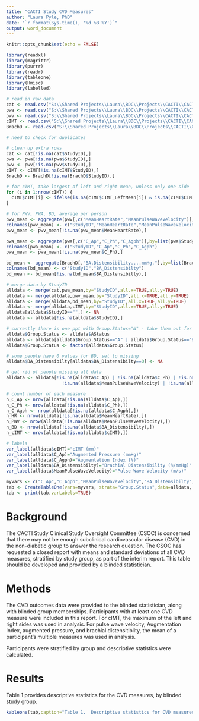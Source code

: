 ```yaml
---
title: "CACTI Study CVD Measures"
author: "Laura Pyle, PhD"
date: "`r format(Sys.time(), '%d %B %Y')`"
output: word_document
---
```


```r
knitr::opts_chunk$set(echo = FALSE)

library(readxl)
library(magrittr)
library(purrr)
library(readr)
library(tableone)
library(Hmisc)
library(labelled)

# read in raw data
cat <- read.csv("S:\\Shared Projects\\Laura\\BDC\\Projects\\CACTI\\CACTI oral microbiome\\Blinded CSOC report #2\\Data\\Blinded category.csv")
pwa <- read.csv("S:\\Shared Projects\\Laura\\BDC\\Projects\\CACTI\\CACTI oral microbiome\\Blinded CSOC report #2\\Data\\PWA.csv")
pwv <- read.csv("S:\\Shared Projects\\Laura\\BDC\\Projects\\CACTI\\CACTI oral microbiome\\Blinded CSOC report #2\\Data\\PWV.csv")
cIMT <- read.csv("S:\\Shared Projects\\Laura\\BDC\\Projects\\CACTI\\CACTI oral microbiome\\Blinded CSOC report #2\\Data\\cIMT.csv")
BrachD <- read.csv("S:\\Shared Projects\\Laura\\BDC\\Projects\\CACTI\\CACTI oral microbiome\\Blinded CSOC report #2\\Data\\BrachD.csv")

# need to check for duplicates

# clean up extra rows
cat <- cat[!is.na(cat$StudyID),] 
pwa <- pwa[!is.na(pwa$StudyID),]
pwv <- pwv[!is.na(pwv$StudyID),]
cIMT <- cIMT[!is.na(cIMT$StudyID),]
BrachD <- BrachD[!is.na(BrachD$StudyID),]

# for cIMT, take largest of left and right mean, unless only one side
for (i in 1:nrow(cIMT)) {
  cIMT$cIMT[i] <- ifelse(is.na(cIMT$CIMT_LeftMean[i]) & is.na(cIMT$CIMT_RightMean[i]),NA,max(cIMT$CIMT_LeftMean[i],cIMT$CIMT_RightMean[i],na.rm = TRUE))
}

# for PWV, PWA, BD, average per person
pwv_mean <- aggregate(pwv[,c("MeanHeartRate","MeanPulseWaveVelocity")],by=list(pwv$StudyID),mean,na.rm=TRUE)
colnames(pwv_mean) <- c("StudyID","MeanHeartRate","MeanPulseWaveVelocity")
pwv_mean <- pwv_mean[!is.na(pwv_mean$MeanHeartRate),]

pwa_mean <- aggregate(pwa[,c("C_Ap","C_Ph","C_Agph")],by=list(pwa$StudyID),mean,na.rm=TRUE)
colnames(pwa_mean) <- c("StudyID","C_Ap","C_Ph","C_Agph")
pwa_mean <- pwa_mean[!is.na(pwa_mean$C_Ph),]

bd_mean <- aggregate(BrachD[,"BA.Distensibility....mmHg."],by=list(BrachD$StudyID),mean,na.rm=TRUE)
colnames(bd_mean) <- c("StudyID","BA_Distensibilty")
bd_mean <- bd_mean[!is.na(bd_mean$BA_Distensibilty),]

# merge data by StudyID
alldata <- merge(cat,pwa_mean,by="StudyID",all.x=TRUE,all.y=TRUE)
alldata <- merge(alldata,pwv_mean,by="StudyID",all.x=TRUE,all.y=TRUE)
alldata <- merge(alldata,bd_mean,by="StudyID",all.x=TRUE,all.y=TRUE)
alldata <- merge(alldata,cIMT,by="StudyID",all.x=TRUE,all.y=TRUE)
alldata[alldata$StudyID=="",] <- NA
alldata <- alldata[!is.na(alldata$StudyID),]

# currently there is one ppt with Group.Status="N" - take them out for now
alldata$Group.Status <- alldata$AStatus
alldata <- alldata[alldata$Group.Status=="A" | alldata$Group.Status=="B",]
alldata$Group.Status <- factor(alldata$Group.Status)

# some people have 0 values for BD, set to missing
alldata$BA_Distensibilty[alldata$BA_Distensibilty==0] <- NA

# get rid of people missing all data 
alldata <- alldata[!is.na(alldata$C_Ap) | !is.na(alldata$C_Ph) | !is.na(alldata$C_Agph) | !is.na(alldata$MeanHeartRate) |
                     !is.na(alldata$MeanPulseWaveVelocity) | !is.na(alldata$BA_Distensibilty) | !is.na(alldata$cIMT),]

# count number of each measure
n_C_Ap <- nrow(alldata[!is.na(alldata$C_Ap),])
n_C_Ph <- nrow(alldata[!is.na(alldata$C_Ph),])
n_C_Agph <- nrow(alldata[!is.na(alldata$C_Agph),])
n_HR <- nrow(alldata[!is.na(alldata$MeanHeartRate),])
n_PWV <- nrow(alldata[!is.na(alldata$MeanPulseWaveVelocity),])
n_BD <- nrow(alldata[!is.na(alldata$BA_Distensibilty),])
n_cIMT <- nrow(alldata[!is.na(alldata$cIMT),])

# labels
var_label(alldata$cIMT)="cIMT (mm)"
var_label(alldata$C_Ap)="Augmented Pressure (mmHg)"
var_label(alldata$C_Agph)="Augmentation Index (%)"
var_label(alldata$BA_Distensibilty)="Brachial Distensibility (%/mmHg)"
var_label(alldata$MeanPulseWaveVelocity)="Pulse Wave Velocity (m/s)"

myvars <- c("C_Ap","C_Agph","MeanPulseWaveVelocity","BA_Distensibilty","cIMT")
tab <- CreateTableOne(vars=myvars, strata="Group.Status",data=alldata, test=FALSE)
tab <- print(tab,varLabels=TRUE)

```

# Background

The CACTI Study Clinical Study Oversight Committee (CSOC) is concerned that there may not be enough subclinical cardiovascular disease (CVD) in the non-diabetic group to answer the research question.  The CSOC has requested a closed report with means and standard deviations of all CVD measures, stratified by study group, as part of the interim report.  This table should be developed and provided by a blinded statistician.

# Methods

The CVD outcomes data were provided to the blinded statistician, along with blinded group memberships.  Participants with at least one CVD measure were included in this report.  For cIMT, the maximum of the left and right sides was used in analysis.  For pulse wave velocity, Augmentation Index, augmented pressure, and brachial distensitiblity, the mean of a participant's multiple measures was used in analysis.

Participants were stratified by group and descriptive statistics were calculated.

# Results

Table 1 provides descriptive statistics for the CVD measures, by blinded study group.

```r
kableone(tab,caption="Table 1.  Descriptive statistics for CVD measures, by blinded study group.")
```
